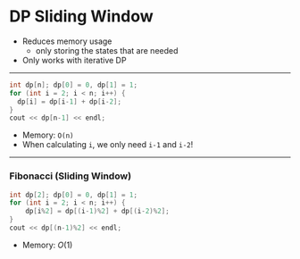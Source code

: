 

# DP Sliding Window

- Reduces memory usage
  - only storing the states that are needed
- Only works with iterative DP

---

<Head>
    <title>Hello</title>
</Head>


<CodeSurfer theme={vsDark}>

  ```cpp
  int dp[n]; dp[0] = 0, dp[1] = 1;
  for (int i = 2; i < n; i++) {
    dp[i] = dp[i-1] + dp[i-2];
  }
  cout << dp[n-1] << endl;
  ```

</CodeSurfer>

<ListSteps>

- Memory: `O(n)`
- When calculating `i`, we only need `i-1` and `i-2`!

</ListSteps>

---

### Fibonacci (Sliding Window)

<CodeSurfer theme={vsDark}>

  ```cpp
  int dp[2]; dp[0] = 0, dp[1] = 1;
  for (int i = 2; i < n; i++) {
      dp[i%2] = dp[(i-1)%2] + dp[(i-2)%2];
  }
  cout << dp[(n-1)%2] << endl;
  ```

</CodeSurfer>

<ListSteps>

- Memory: $O(1)$

</ListSteps>